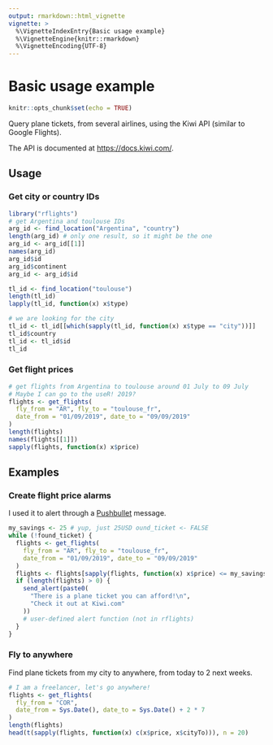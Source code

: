 ```yaml
---
output: rmarkdown::html_vignette
vignette: >
  %\VignetteIndexEntry{Basic usage example}
  %\VignetteEngine{knitr::rmarkdown}
  %\VignetteEncoding{UTF-8}
---
```


# Basic usage example

```r
knitr::opts_chunk$set(echo = TRUE)
```

Query plane tickets, from several airlines, using the Kiwi API (similar to Google Flights).

The API is documented at [https://docs.kiwi.com/](https://docs.kiwi.com/).

## Usage

### Get city or country IDs

```r
library("rflights")
# get Argentina and toulouse IDs
arg_id <- find_location("Argentina", "country")
length(arg_id) # only one result, so it might be the one
arg_id <- arg_id[[1]]
names(arg_id)
arg_id$id
arg_id$continent
arg_id <- arg_id$id

tl_id <- find_location("toulouse")
length(tl_id)
lapply(tl_id, function(x) x$type)

# we are looking for the city
tl_id <- tl_id[[which(sapply(tl_id, function(x) x$type == "city"))]]
tl_id$country
tl_id <- tl_id$id
tl_id
```

### Get flight prices

```r
# get flights from Argentina to toulouse around 01 July to 09 July
# Maybe I can go to the useR! 2019?
flights <- get_flights(
  fly_from = "AR", fly_to = "toulouse_fr",
  date_from = "01/09/2019", date_to = "09/09/2019"
)
length(flights)
names(flights[[1]])
sapply(flights, function(x) x$price)
```

## Examples

### Create flight price alarms

I used it to alert through a [Pushbullet](https://www.pushbullet.com/) message.

```r
my_savings <- 25 # yup, just 25USD ound_ticket <- FALSE
while (!found_ticket) {
  flights <- get_flights(
    fly_from = "AR", fly_to = "toulouse_fr",
    date_from = "01/09/2019", date_to = "09/09/2019"
  )
  flights <- flights[sapply(flights, function(x) x$price) <= my_savings]
  if (length(flights) > 0) {
    send_alert(paste0(
      "There is a plane ticket you can afford!\n",
      "Check it out at Kiwi.com"
    ))
    # user-defined alert function (not in rflights)
  }
}
```

### Fly to anywhere

Find plane tickets from my city to anywhere, from today to 2 next weeks.

```r
# I am a freelancer, let's go anywhere!
flights <- get_flights(
  fly_from = "COR",
  date_from = Sys.Date(), date_to = Sys.Date() + 2 * 7
)
length(flights)
head(t(sapply(flights, function(x) c(x$price, x$cityTo))), n = 20)
```
